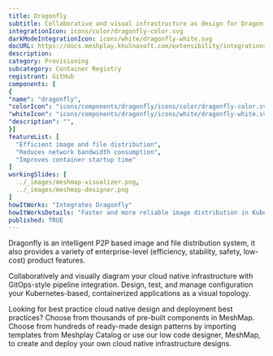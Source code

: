 ```yaml
---
title: Dragonfly
subtitle: Collaborative and visual infrastructure as design for Dragonfly
integrationIcon: icons/color/dragonfly-color.svg
darkModeIntegrationIcon: icons/white/dragonfly-white.svg
docURL: https://docs.meshplay.khulnasoft.com/extensibility/integrations/dragonfly
description: 
category: Provisioning
subcategory: Container Registry
registrant: GitHub
components: [
{
"name": "dragonfly",
"colorIcon": "icons/components/dragonfly/icons/color/dragonfly-color.svg",
"whiteIcon": "icons/components/dragonfly/icons/white/dragonfly-white.svg",
"description": "",
}]
featureList: [
  "Efficient image and file distribution",
  "Reduces network bandwidth consumption",
  "Improves container startup time"
]
workingSlides: [
  ../_images/meshmap-visualizer.png,
  ../_images/meshmap-designer.png
]
howItWorks: "Integrates Dragonfly"
howItWorksDetails: "Faster and more reliable image distribution in Kubernetes"
published: TRUE
---
```

<p>
Dragonfly is an intelligent P2P based image and file distribution system, it also provides a variety of enterprise-level (efficiency, stability, safety, low-cost) product features.
</p>
<p>
    Collaboratively and visually diagram your cloud native infrastructure with GitOps-style pipeline integration. Design, test, and manage configuration your Kubernetes-based, containerized applications as a visual topology.
</p>
<p>
    Looking for best practice cloud native design and deployment best practices? Choose from thousands of pre-built components in MeshMap. Choose from hundreds of ready-made design patterns by importing templates from Meshplay Catalog or use our low code designer, MeshMap, to create and deploy your own cloud native infrastructure designs.
</p>
